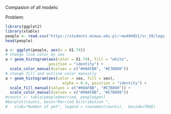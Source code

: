 Compasion of all models:


Problem: 
  


```r
library(ggplot2)
library(xtable)
people <- read.csv("https://students.mimuw.edu.pl/~mw404851/sr_50/logs_logs_1000_50.csv", header=TRUE, sep=",")
head(people)

a <- ggplot(people, aes(x = X1.74))
# Change line color by sex
a + geom_histogram(aes(color = X1.74), fill = "white", 
                   position = "identity") +
  scale_color_manual(values = c("#00AFBB", "#E7B800")) 
# change fill and outline color manually 
a + geom_histogram(aes(color = sex, fill = sex),
                         alpha = 0.4, position = "identity") +
  scale_fill_manual(values = c("#00AFBB", "#E7B800")) +
  scale_color_manual(values = c("#00AFBB", "#E7B800"))
#counts <- table(people$married, people$pet)
#barplot(counts, main="Married Distribution ",
#   xlab="Number of pet", legend = rownames(counts),  beside=TRUE)
```